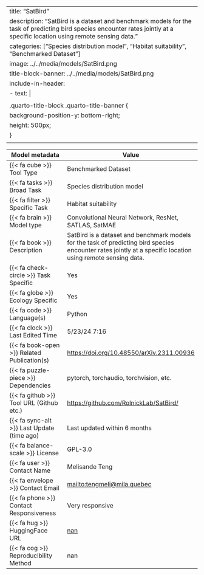 
---
title: "SatBird"
description: "SatBird is a dataset and benchmark models for the task of predicting bird species encounter rates jointly at a specific location using remote sensing data. "
categories: ["Species distribution model", "Habitat suitability", "Benchmarked Dataset"]
image: ../../media/models/SatBird.png
title-block-banner: ../../media/models/SatBird.png
include-in-header:
  - text: |
      <style>
      .quarto-title-block .quarto-title-banner {
        background-position-y: bottom-right;
        height: 500px;
      }
      </style>
---

| Model metadata             | Value                               |
|----------------------------|------------------------------------|
| {{< fa cube >}} Tool Type | [Benchmarked Dataset]{.tool_type .tool_type_pkglib} |
| {{< fa tasks >}} Broad Task | Species distribution model |
| {{< fa filter >}} Specific Task | Habitat suitability |
| {{< fa brain >}} Model type | Convolutional Neural Network, ResNet, SATLAS, SatMAE |
| {{< fa book >}} Description | SatBird is a dataset and benchmark models for the task of predicting bird species encounter rates jointly at a specific location using remote sensing data.  |
| {{< fa check-circle >}} Task Specific | Yes |
| {{< fa globe >}} Ecology Specific | Yes |
| {{< fa code >}} Language(s) | Python |
| {{< fa clock >}} Last Edited Time | 5/23/24 7:16 |
| {{< fa book-open >}} Related Publication(s) | [ https://doi.org/10.48550/arXiv.2311.00936]( https://doi.org/10.48550/arXiv.2311.00936) |
| {{< fa puzzle-piece >}} Dependencies | pytorch, torchaudio, torchvision, etc. |
| {{< fa github >}} Tool URL (Github etc.) | [https://github.com/RolnickLab/SatBird/](https://github.com/RolnickLab/SatBird/) |
| {{< fa sync-alt >}} Last Update (time ago) | Last updated within 6 months |
| {{< fa balance-scale >}} License | GPL-3.0 |
| {{< fa user >}} Contact Name | Melisande Teng |
| {{< fa envelope >}} Contact Email | [mailto:tengmeli@mila.quebec](mailto:tengmeli@mila.quebec) |
| {{< fa phone >}} Contact Responsiveness | Very responsive |
| {{< fa hug >}} HuggingFace URL | [nan](nan) |
| {{< fa cog >}} Reproducibility Method | nan |
